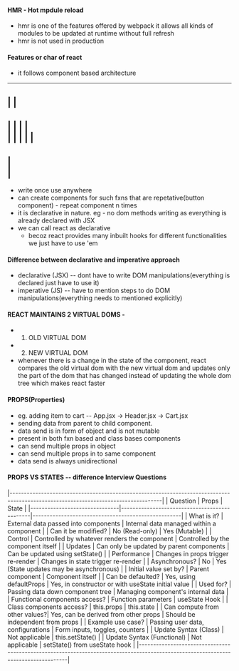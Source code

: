 #### HMR - Hot mpdule reload
- hmr is one of the features offered by webpack it allows all kinds of modules to be updated at runtime without full refresh
- hmr is not used in production


#### Features or char of react
- it follows component based architecture
--------------------------------------------
|                <Navbar />                |
--------------------------------------------
|            |                             |
| <Aside />  |          <Home />           |
|            |                             |
--------------------------------------------
|         <Footer />                       |
--------------------------------------------

- write once use anywhere
- can create components for such fxns that are repetative(button component) - repeat component n times
- it is declarative in nature. eg - no dom methods writing as everything is already declared with JSX
- we can call react as declarative
  - becoz react provides many inbuilt hooks for different functionalities we just have to use 'em

#### Difference between declarative and imperative approach
- declarative (JSX) -- dont have to write DOM manipulations(everything is declared just have to use it)
- imperative   (JS) -- have to mention steps to do DOM manipulations(everything needs to mentioned explicitly)

#### REACT MAINTAINS 2 VIRTUAL DOMS -
- 1. OLD VIRTUAL DOM
- 2. NEW VIRTUAL DOM
- whenever there is a change in the state of the component, react compares the old virtual dom with the new virtual dom and updates
  only the part of the dom that has changed instead of updating the whole dom tree which makes react faster

#### PROPS(Properties)
- eg. adding item to cart -- App.jsx -> Header.jsx -> Cart.jsx
- sending data from parent to child component.
- data send is in form of object and is not mutable
- present in both fxn based and class bases components
- can send multiple props in object
- can send multiple props in to same component
- data send is always unidirectional

#### PROPS VS STATES -- difference Interview Questions
|-----------------------------------------------------------------------------------------------------------------------------------|
| Question                      | Props                                        | State                                              |
|-------------------------------|----------------------------------------------|----------------------------------------------------|
| What is it?                   | External data passed into components         | Internal data managed within a component           |
| Can it be modified?           | No (Read-only)                               | Yes (Mutable)                                      |
| Control                       | Controlled by whatever renders the component | Controlled by the component itself                 |
| Updates                       | Can only be updated by parent components     | Can be updated using setState()                    |
| Performance                   | Changes in props trigger re-render           | Changes in state trigger re-render                 |
| Asynchronous?                 | No                                           | Yes (State updates may be asynchronous)            |
| Initial value set by?         | Parent component                             | Component itself                                   |
| Can be defaulted?             | Yes, using defaultProps                      | Yes, in constructor or with useState initial value |
| Used for?                     | Passing data down component tree             | Managing component's internal data                 |
| Functional components access? | Function parameters                          | useState Hook                                      |
| Class components access?      | this.props                                   | this.state                                         |
| Can compute from other values?| Yes, can be derived from other props         | Should be independent from props                   |
| Example use case?             | Passing user data, configurations            | Form inputs, toggles, counters                     |
| Update Syntax (Class)         | Not applicable                               | this.setState()                                    |
| Update Syntax (Functional)    | Not applicable                               | setState() from useState hook                      |
|-----------------------------------------------------------------------------------------------------------------------------------|